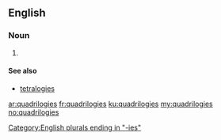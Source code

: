 ==English==

===Noun===
{{head|en|noun plural form}}

# {{plural of|quadrilogy|lang=en}}

====See also====
* [[tetralogies]]

[[Category:English plurals ending in "-ies"]]

[[ar:quadrilogies]]
[[fr:quadrilogies]]
[[ku:quadrilogies]]
[[my:quadrilogies]]
[[no:quadrilogies]]